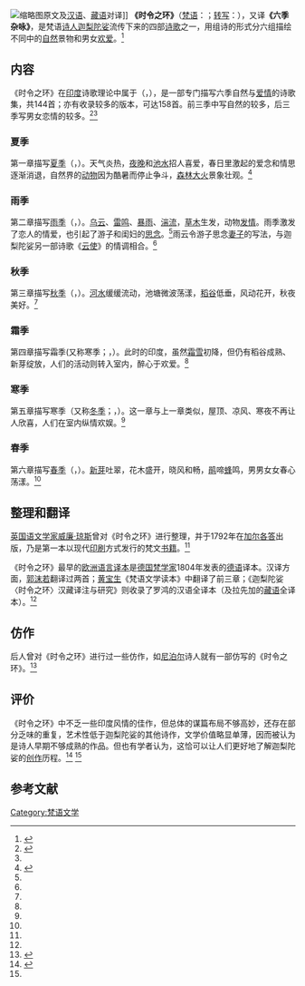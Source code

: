 [[File:WP_20151103_12_19_59_Pro.jpg|缩略图]]原文及[[汉语|汉语]]、[[藏语|藏语]]对译]]
{{印度系文字}}
'''《时令之环》'''（[[梵语|梵语]]：{{lang|sa|ऋतुसंहार}}；[[天城文转写|转写]]：{{lang|latn|''Ṛtusaṃhāra''}}），又译'''《六季杂咏》'''，是梵语[[诗人|诗人]][[迦梨陀娑|迦梨陀娑]]流传下来的四部[[诗歌|诗歌]]之一，用组诗的形式分六组描绘不同{{link-en|印度季节|Ritu (Indian season)|季节}}中的[[自然|自然]]景物和男女[[性|欢爱]]。<ref name=JKM>{{cite book |author=金克木|year=1999|title=梵语文学史（梵竺庐集·甲）|publisher=江西教育出版社 |location=南昌|ISBN=7539231505|page=292、293}}</ref>

==内容==
《时令之环》在[[印度|印度]]诗歌理论中属于{{link-hi|小诗 (印度)|खण्डकाव्य|小诗}}（{{lang|sa|खण्डकाव्य}}，{{lang|latn|''khaṇḍakāvya''}}），是一部专门描写六季自然与[[爱情|爱情]]的诗歌集，共144首；亦有收录较多的版本，可达158首。前三季中写自然的较多，后三季写男女恋情的较多。<ref name=LH>{{cite book |author=迦梨陀娑 著；罗鸿 汉文译注；拉先加 藏文译注|year=2010|title=迦梨陀娑《时令之环》汉藏译注与研究|publisher=中国藏学出版社 |location=北京|ISBN=9787802532946}}</ref>{{rp|5、6}}<ref name=JKM/>

===夏季===
第一章描写[[夏季|夏季]]（{{lang|sa|ग्रीष्म}}，{{lang|latn|''grīṣma''}}）。天气炎热，[[夜晚|夜晚]]和[[池塘|池水]]招人喜爱，春日里激起的爱念和情思逐渐消退，自然界的[[动物|动物]]因为酷暑而停止争斗，[[森林大火|森林大火]]景象壮观。<ref name=HBS>{{cite book |author=黄宝生|year=2010|title=梵语文学读本|publisher=中国社会科学出版社|location=北京|ISBN=978-7-5004-8749-4|page=194}}</ref>
<blockquote>
{{Col-begin}}
{{Col-2}}
{{quote|{{lang|sa|प्रचण्डसूर्यः स्पृहणीयचन्द्रमाः सदावगाहक्षतवारिसंचयः ।<br/>दिनान्तरम्योऽभ्युपशान्तमन्मथो निदाघकालोऽयमुपागतः प्रिये ।।}}<ref>{{lang|sa|{{cite wikisource|ऋतुसंहारम्/प्रथमः सर्गः|wslanguage=sa}}}}</ref>}}
{{Col-2}}
{{quote|夏日已临 爱人！<br/>日头暴戾 月光熙怡<br/>池水恒常可以入浴<br/>此时黄昏隽永<br/>烦想渐息<ref name=LH/>{{rp|3}}}}
{{Col-end}}
</blockquote>
===雨季===
第二章描写[[雨季|雨季]]（{{lang|sa|वर्षा}}，{{lang|latn|''varṣā''}}）。[[云|乌云]]、[[雷|雷鸣]]、[[暴雨|暴雨]]、[[湍流|湍流]]，[[植物|草木]]生发，动物[[发情|发情]]。雨季激发了恋人的情爱，也引起了游子和闺妇的[[思念|思念]]。<ref name=HBS/>雨云令游子思念[[妻子|妻子]]的写法，与迦梨陀娑另一部诗歌《[[云使|云使]]》的情调相合。<ref name=JKM/>
<blockquote>
{{Col-begin}}
{{Col-2}}
{{quote|{{lang|sa|नितान्तनीलोत्पलपत्त्रकान्तिभिः क्वचित्प्रभिन्नाञ्जनराशिसंनिभैः ।<br/>क्वचित्सगर्भप्रमदास्तनप्रभैः समाचितं व्य्ॐअ घनैः समन्ततः ।।}}<ref>{{lang|sa|{{cite wikisource|ऋतुसंहारम्/द्वितीयः सर्गः|wslanguage=sa}}}}</ref>}}
{{Col-2}}
{{quote|云<br/>泛着深碧的{{link-en|优钵罗花|Nymphaea caerulea|优钵罗花}}叶般的光泽<br/>或如细细研磨的黑石眼蜜的堆聚<br/>或如怀孕妇人的乳晕<br/>遍方所 布满天空<ref name=LH/>{{rp|63}}}}
{{Col-end}}
</blockquote>
===秋季===
第三章描写[[秋季|秋季]]（{{lang|sa|शरद्}}，{{lang|latn|''śarad''}}）。[[河水|河水]]缓缓流动，池塘微波荡漾，[[稻谷|稻谷]]低垂，风动花开，秋夜美好。<ref name=HBS/>
<blockquote>
{{Col-begin}}
{{Col-2}}
{{quote|{{lang|sa|चञ्चन्मनोज्ञशफरीरसनाकलापाः पर्यन्तसंस्थितसिताण्डजपङ्क्तिहाराः ।<br/>नद्यो विशालपुलिनान्तनितम्बबिम्बा मन्दं प्रयान्ति समदाः प्रमदा इवाद्य ।।}}<ref>{{lang|sa|{{cite wikisource|ऋतुसंहारम्/तृतीयः सर्गः|wslanguage=sa}}}}</ref>}}
{{Col-2}}
{{quote|粼粼跃鲤<br/>是金带上的珠玉<br/>恍如花环饰<br/>列列[[白鹄|白鹄]] 在岸边栖止<br/>宽阔的洲渚 好似丰满的臀际<br/>款款行 此时的河<br/>仿佛含情的女子<ref name=LH/>{{rp|123}}}}
{{Col-end}}
</blockquote>
===霜季===
第四章描写霜季(又称寒季；{{lang|sa|हेमन्त}}，{{lang|latn|''hemanta''}}）。此时的印度，虽然[[霜|霜]][[雪|雪]]初降，但仍有稻谷成熟、新芽绽放，人们的活动则转入室内，醉心于欢爱。<ref name=HBS/>
<blockquote>
{{Col-begin}}
{{Col-2}}
{{quote|{{lang|sa|पुष्पासवामोदसुगन्धिवक्त्रो निःश्वासवातैः सुरभीकृताङ्गः ।<br/>परस्पराङ्गव्यतिषङ्गशायी शेते जनः कामरसानुविद्धः ।।}}<ref>{{lang|sa|{{cite wikisource|ऋतुसंहारम्/चतुर्थः सर्गः|wslanguage=sa}}}}</ref>}}
{{Col-2}}
{{quote|花露的芬芳<br/>齿颊间流溢<br/>幽幽的气息<br/>熏香了肢体<br/>餍娱情味儿的人<br/>拥颈同栖<ref name=LH/>{{rp|193}}}}
{{Col-end}}
</blockquote>
===寒季===
第五章描写寒季（又称[[冬季|冬季]]；{{lang|sa|शिशिर}}，{{lang|latn|''śiśira''}}）。这一章与上一章类似，屋顶、凉风、寒夜不再让人欣喜，人们在室内纵情欢娱。<ref name=HBS/>
<blockquote>
{{Col-begin}}
{{Col-2}}
{{quote|{{lang|sa|पयोधरैः कुङ्कुमरागपिञ्जरैः सुखोपसेव्यैर्नवयौवनोष्मभिः ।<br/>विलासिनीभिः परिपीडितोरसः स्वपन्ति शीतं परिभूय कामिनः ।।}}<ref>{{lang|sa|{{cite wikisource|ऋतुसंहारम्/पञ्चमः सर्गः|wslanguage=sa}}}}</ref>}}
{{Col-2}}
{{quote|嬉游女青春血气温暖的乳<br/>这黄郁金汁抹饰的乳<br/>贴紧爱人的胸脯<br/>驱走严寒 给与妙触<br/>他入眠<ref name=LH/>{{rp|227}}}}
{{Col-end}}
</blockquote>
===春季===
第六章描写[[春季|春季]]（{{lang|sa|वसन्त}}，{{lang|latn|''vasanta''}}）。[[发芽|新芽]]吐翠，花木盛开，晓风和畅，[[杜鹃科|鹃]]啼[[蜜蜂|蜂]]鸣，男男女女春心荡漾。<ref name=HBS/>
<blockquote>
{{Col-begin}}
{{Col-2}}
{{quote|{{lang|sa|किं किंशुकैः शुकमुखच्छविभिर्न भिन्नं किं कर्णिकारकुसुमैर्न कृतं नु दग्धं ।<br/>यत्कोकिलः पुनरयं मधुरैर्वचोभिर्यूनां मनः सुवदनानिहितं निहन्ति ।।}}<ref>{{lang|sa|{{cite wikisource|ऋतुसंहारम्/षष्ठः सर्गः|wslanguage=sa}}}}</ref>}}
{{Col-2}}
{{quote|藏着爱人的娇容<br/>少年的心<br/>则能不被<br/>[[鹦哥|鹦哥]]嘴色的[[甄叔迦|甄叔迦]]烦扰<br/>怎能不被<br/>[[迦尼花|迦尼花]]的火焰灼烧<br/>还有甜蜜的杜鹃的啼叫<ref name=LH/>{{rp|283}}}}
{{Col-end}}
</blockquote>
==整理和翻译==
[[英国|英国]][[语文学|语文学家]][[威廉·琼斯|威廉·琼斯]]曾对《时令之环》进行整理，并于1792年在[[加尔各答|加尔各答]]出版，乃是第一本以现代[[印刷|印刷]]方式发行的梵文[[书籍|书籍]]。<ref name=LH/>{{rp|7}}

《时令之环》最早的[[欧洲|欧洲]][[语言|语言]][[翻译|译本]]是[[德国|德国]][[印度学|梵学家]]{{link-de|彼得·冯·波伦|Peter von Bohlen|彼得·冯·波伦}}1804年发表的[[德语|德语]]译本。汉译方面，[[郭沫若|郭沫若]]翻译过两首；[[黄宝生|黄宝生]]《梵语文学读本》中翻译了前三章；《迦梨陀娑〈时令之环〉汉藏译注与研究》则收录了罗鸿的汉语全译本（及拉先加的[[藏语|藏语]]全译本）。<ref name=LH/>{{rp|7、8}}

==仿作==
后人曾对《时令之环》进行过一些仿作，如[[尼泊尔|尼泊尔]]诗人{{link-ne|莱克纳特·保德亚尔|लेखनाथ_पौड्याल|莱克纳特·保德亚尔}}就有一部仿写的《时令之环》。<ref>{{cite journal zh |author=鲁正华|year=1987 |title=尼泊尔文学概述 |journal=国外文学 |issue=2 |pages=89-106}}</ref>

==评价==
《时令之环》中不乏一些印度风情的佳作，但总体的谋篇布局不够高妙，还存在部分乏味的重复，艺术性低于迦梨陀娑的其他诗作，文学价值略显单薄，因而被认为是诗人早期不够成熟的作品。但也有学者认为，这恰可以让人们更好地了解迦梨陀娑的[[创作|创作]]历程。<ref>{{cite journal zh |author=黄宝生|year=1985 |title=印度古代文学 |journal=国外文学 |issue=4 |pages=65-105}}</ref> <ref name=LH/>{{rp|6}}

==参考文献==
{{wikisourcelang|sa|ऋतुसंहारम्|《时令之环》}}
{{Portal box|文学|诗歌}}
{{reflist}}

{{迦梨陀娑}}
[[Category:梵语文学|Category:梵语文学]]
